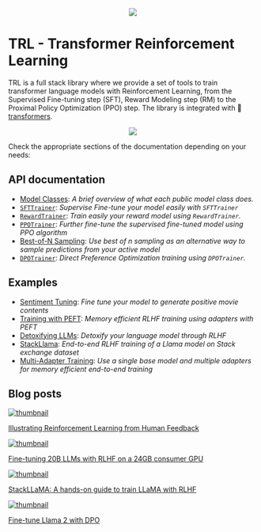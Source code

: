 <div style="text-align: center">
<img src="https://huggingface.co/datasets/trl-internal-testing/example-images/resolve/main/images/trl_banner_dark.png">
</div>

# TRL - Transformer Reinforcement Learning

TRL is a full stack library where we provide a set of tools to train transformer language models with Reinforcement Learning, from the Supervised Fine-tuning step (SFT), Reward Modeling step (RM) to the Proximal Policy Optimization (PPO) step. 
The library is integrated with 🤗 [transformers](https://github.com/huggingface/transformers).

<div style="text-align: center">
<img src="https://huggingface.co/datasets/trl-internal-testing/example-images/resolve/main/images/TRL-readme.png">
</div>

Check the appropriate sections of the documentation depending on your needs:

## API documentation

- [Model Classes](models): *A brief overview of what each public model class does.*
- [`SFTTrainer`](sft_trainer): *Supervise Fine-tune your model easily with `SFTTrainer`*
- [`RewardTrainer`](reward_trainer): *Train easily your reward model using `RewardTrainer`.*
- [`PPOTrainer`](trainer): *Further fine-tune the supervised fine-tuned model using PPO algorithm*
- [Best-of-N Sampling](best-of-n): *Use best of n sampling as an alternative way to sample predictions from your active model*
- [`DPOTrainer`](trainer): *Direct Preference Optimization training using `DPOTrainer`.*

## Examples

- [Sentiment Tuning](sentiment_tuning): *Fine tune your model to generate positive movie contents*
- [Training with PEFT](lora_tuning_peft): *Memory efficient RLHF training using adapters with PEFT*
- [Detoxifying LLMs](detoxifying_a_lm): *Detoxify your language model through RLHF*
- [StackLlama](using_llama_models): *End-to-end RLHF training of a Llama model on Stack exchange dataset*
- [Multi-Adapter Training](multi_adapter_rl): *Use a single base model and multiple adapters for memory efficient end-to-end training*


## Blog posts

<div class="mt-10">
  <div class="w-full flex flex-col space-y-4 md:space-y-0 md:grid md:grid-cols-2 md:gap-y-4 md:gap-x-5">
    <a class="!no-underline border dark:border-gray-700 p-5 rounded-lg shadow hover:shadow-lg" href="https://huggingface.co/blog/rlhf">
      <img src="https://raw.githubusercontent.com/huggingface/blog/main/assets/120_rlhf/thumbnail.png" alt="thumbnail">
      <p class="text-gray-700">Illustrating Reinforcement Learning from Human Feedback</p>
    </a>
    <a class="!no-underline border dark:border-gray-700 p-5 rounded-lg shadow hover:shadow-lg" href="https://huggingface.co/blog/trl-peft">
      <img src="https://github.com/huggingface/blog/blob/main/assets/133_trl_peft/thumbnail.png?raw=true" alt="thumbnail">
      <p class="text-gray-700">Fine-tuning 20B LLMs with RLHF on a 24GB consumer GPU</p>
    </a>
    <a class="!no-underline border dark:border-gray-700 p-5 rounded-lg shadow hover:shadow-lg" href="https://huggingface.co/blog/stackllama">
      <img src="https://github.com/huggingface/blog/blob/main/assets/138_stackllama/thumbnail.png?raw=true" alt="thumbnail">
      <p class="text-gray-700">StackLLaMA: A hands-on guide to train LLaMA with RLHF</p>
   </a>
    <a class="!no-underline border dark:border-gray-700 p-5 rounded-lg shadow hover:shadow-lg" href="https://huggingface.co/blog/dpo-trl">
      <img src="https://github.com/huggingface/blog/blob/trl-dpo/assets/157_dpo_trl/dpo_thumbnail.png?raw=true" alt="thumbnail">
      <p class="text-gray-700">Fine-tune Llama 2 with DPO</p>
    </a>
  </div>
</div>
